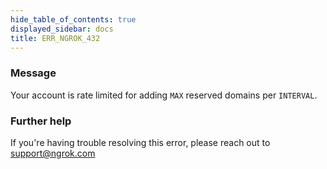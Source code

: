 ```yaml
---
hide_table_of_contents: true
displayed_sidebar: docs
title: ERR_NGROK_432
---
```




### Message

Your account is rate limited for adding `MAX` reserved domains per `INTERVAL`.

<ErrorDetails error="err_ngrok_432" />

### Further help

If you're having trouble resolving this error, please reach out to [support@ngrok.com](mailto:support@ngrok.com?subject=Help%20with%20ERR_NGROK_432)
